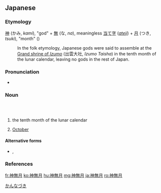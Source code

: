 ==Japanese==
{{ja-kanjitab|かん|な|つき|k3=づき|yomi=k|r=y}}

===Etymology===
[[神]] (かみ, ''kami''), "god" + [[無]] (な, ''na''), meaningless [[当て字]] (''[[w:Ateji|ateji]]'') + [[月]] (つき, ''tsuki''), "month" ({{rendaku2|tsuki|zuki|sort=かんなつき'}})
: In the folk etymology, Japanese gods were said to assemble at the [[w:Izumo Taisha|Grand shrine of ''Izumo'']] (出雲大社, ''Izumo Taisha'') in the tenth month of the lunar calendar, leaving no gods in the rest of Japan.

===Pronunciation===
* {{ja-pron|かんなづき|y=k|acc=3|acc_ref=NHK}}

===Noun===
{{ja-noun|かんなづき}}<br/>
{{ja-noun|かみなづき}}<br/>
{{ja-noun|かむなづき}}

# {{lb|ja|archaic|sort=かんなづき}} the tenth month of the lunar calendar
# {{lb|ja|poetic|sort=かんなづき}} [[October]]

====Alternative forms====
* {{qualifier|only in {{w|Izumo Province}}}} {{ja-l|神有月}}, {{ja-l|神在月}}

===References===
<references/>

[[Category:ja:Traditional months|かんなづき]]

[[fr:神無月]]
[[ko:神無月]]
[[hu:神無月]]
[[mg:神無月]]
[[ja:神無月]]
[[ro:神無月]]